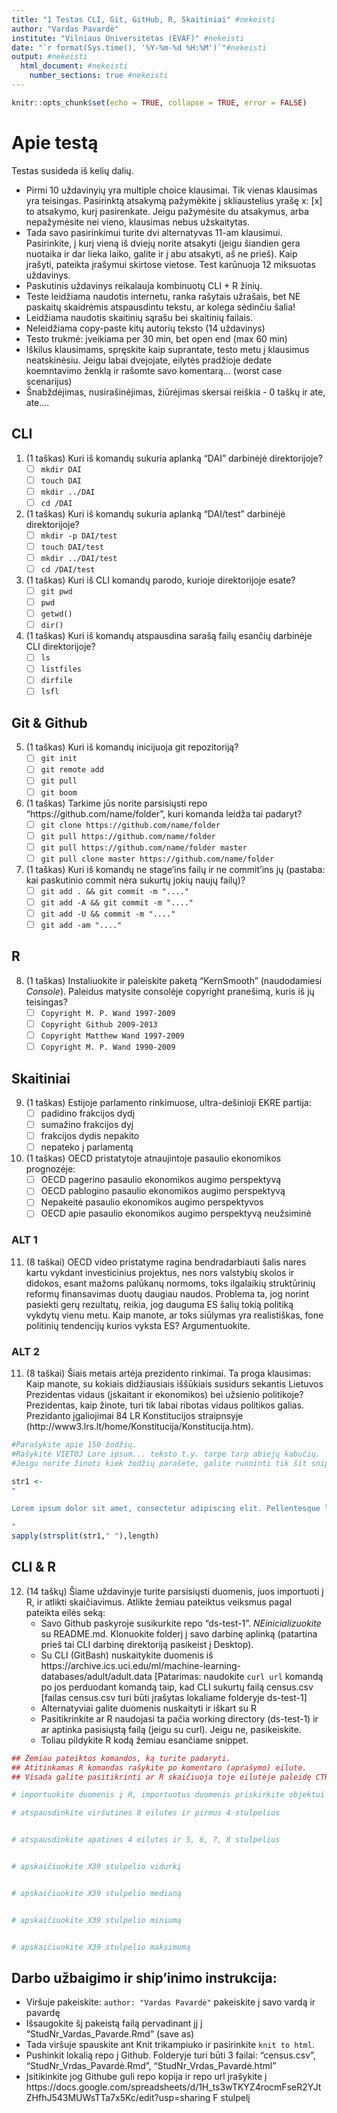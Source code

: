 ```yaml
---
title: "1 Testas CLI, Git, GitHub, R, Skaitiniai" #nekeisti
author: "Vardas Pavardė" 
institute: "Vilniaus Universitetas (EVAF)" #nekeisti 
date: "`r format(Sys.time(), '%Y-%m-%d %H:%M')`"#nekeisti
output: #nekeisti
  html_document: #nekeisti
    number_sections: true #nekeisti
---
```


```r
knitr::opts_chunk$set(echo = TRUE, collapse = TRUE, error = FALSE)
```
# Apie testą
Testas susideda iš kelių dalių. 

* Pirmi 10 uždavinyių yra multiple choice klausimai. Tik vienas klausimas yra teisingas. Pasirinktą atsakymą pažymėkite į skliaustelius yrašę x: [x] to atsakymo, kurį pasirenkate. Jeigu pažymėsite du atsakymus, arba nepažymėsite nei vieno, klausimas nebus užskaitytas. 
* Tada savo pasirinkimui turite dvi alternatyvas 11-am klausimui. Pasirinkite, į kurį vieną iš dviejų norite atsakyti (jeigu šiandien gera nuotaika ir dar lieka laiko, galite ir į abu atsakyti, aš ne prieš). Kaip įrašyti, pateikta įrašymui skirtose vietose. Test karūnuoja 12 miksuotas uždavinys.
* Paskutinis uždavinys reikalauja kombinuotų CLI + R žinių.
* Teste leidžiama naudotis internetu, ranka rašytais užrašais, bet NE paskaitų skaidrėmis atspausdintu tekstu, ar kolega sėdinčiu šalia!
* Leidžiama naudotis skaitinių sąrašu bei skaitinių failais.
* Neleidžiama copy-paste kitų autorių teksto (14 uždavinys)
* Testo trukmė: įveikiama per 30 min, bet open end (max 60 min)
* Iškilus klausimams, spręskite kaip suprantate, testo metu į klausimus neatskinėsiu. Jeigu labai dvejojate, eilytės pradžioje dedate koemntavimo ženklą ir rašomte savo komentarą... (worst case scenarijus)
* Šnabždėjimas, nusirašinėjimas, žiūrėjimas skersai reiškia - 0 taškų ir ate, ate....


## CLI
1. (1 taškas) Kuri iš komandų sukuria aplanką “DAI” darbinėjė direktorijoje?
    - [ ] `mkdir DAI`
    - [ ] `touch DAI`
    - [ ] `mkdir ../DAI`
    - [ ] `cd /DAI`
    
2. (1 taškas) Kuri iš komandų sukuria aplanką “DAI/test” darbinėjė direktorijoje?
    - [ ] `mkdir -p DAI/test`
    - [ ] `touch DAI/test`
    - [ ] `mkdir ../DAI/test`
    - [ ] `cd /DAI/test`

3. (1 taškas) Kuri iš CLI komandų parodo, kurioje direktorijoje esate?
    - [ ] `git pwd`
    - [ ] `pwd`
    - [ ] `getwd()`
    - [ ] `dir()`

4. (1 taškas) Kuri iš komandų atspausdina sarašą failų esančių darbinėje CLI direktorijoje? 
    - [ ] `ls`
    - [ ] `listfiles`
    - [ ] `dirfile`
    - [ ] `lsfl`

## Git & Github
5. (1 taškas) Kuri iš komandų inicijuoja git repozitoriją? 
    - [ ] `git init`
    - [ ] `git remote add`
    - [ ] `git pull`
    - [ ] `git boom`

6. (1 taškas) Tarkime jūs norite parsisiųsti repo "https://github.com/name/folder", kuri komanda leidža tai padaryt? 
    - [ ] `git clone https://github.com/name/folder`
    - [ ] `git pull https://github.com/name/folder`
    - [ ] `git pull https://github.com/name/folder master`
    - [ ] `git pull clone master https://github.com/name/folder`

7. (1 taškas) Kuri iš komandų ne stage'ins failų ir ne commit'ins jų (pastaba: kai paskutinio commit nėra sukurtų jokių naujų failų)? 
    - [ ] `git add . && git commit -m "...."`
    - [ ] `git add -A && git commit -m "...."`
    - [ ] `git add -U && commit -m "...."`
    - [ ] `git add -am "...."`

## R 
8. (1 taškas) Instaliuokite ir paleiskite paketą "KernSmooth" (naudodamiesi *Console*). Paleidus matysite consolėje copyright pranešimą, kuris iš jų teisingas? 
    - [ ] `Copyright M. P. Wand 1997-2009`
    - [ ] `Copyright Github 2009-2013`
    - [ ] `Copyright Matthew Wand 1997-2009`
    - [ ] `Copyright M. P. Wand 1990-2009`

## Skaitiniai
9. (1 taškas) Estijoje parlamento rinkimuose, ultra-dešinioji EKRE partija: 
    - [ ] padidino frakcijos dydį
    - [ ] sumažino frakcijos dyį
    - [ ] frakcijos dydis nepakito
    - [ ] nepateko į parlamentą

10. (1 taškas) OECD pristatytoje atnaujintoje pasaulio ekonomikos prognozėje:  
    - [ ] OECD pagerino pasaulio ekonomikos augimo perspektyvą
    - [ ] OECD pablogino pasaulio ekonomikos augimo perspektyvą
    - [ ] Nepakeitė pasaulio ekonomikos augimo perspektyvos
    - [ ] OECD apie pasaulio ekonomikos augimo perspektyvą neužsiminė

### ALT 1
11. (8 taškai) OECD video pristatyme ragina bendradarbiauti šalis nares kartu vykdant investicinius projektus, nes nors valstybių skolos ir didokos, esant mažoms palūkanų normoms, toks ilgalaikių struktūrinių reformų finansavimas duotų daugiau naudos. Problema ta, jog norint pasiekti gerų rezultatų, reikia, jog dauguma ES šalių tokią politiką vykdytų vienu metu. Kaip manote, ar toks siūlymas yra realistiškas, fone politinių tendencijų kurios vyksta ES? Argumentuokite.

### ALT 2
11. (8 taškai) Šiais metais artėja prezidento rinkimai. Ta proga klausimas: Kaip manote, su kokiais didžiausiais iššūkiais susidurs sekantis Lietuvos Prezidentas vidaus (įskaitant ir ekonomikos) bei užsienio politikoje? 
Prezidentas, kaip žinote, turi tik labai ribotas vidaus politikos galias. Prezidanto įgaliojimai 84 LR Konstitucijos straipnsyje (http://www3.lrs.lt/home/Konstitucija/Konstitucija.htm).


```r
#Parašykite apie 150 žodžių. 
#Rašykite VIETOJ Lore ipsum... teksto t.y. tarpe tarp abiejų kabučių.
#Jeigu norite žinoti kiek žodžių parašėte, galite runninti tik šit snippet' jo kampytyje nuspaudę ant žalio trikampio rodančio į dešinę

str1 <- 
"

Lorem ipsum dolor sit amet, consectetur adipiscing elit. Pellentesque luctus nisi sed odio rhoncus semper. Nam sit amet neque ac risus hendrerit lobortis a vitae velit. Donec tincidunt sapien ligula, at tincidunt enim aliquam non. Interdum et malesuada fames ac ante ipsum primis in faucibus. Curabitur tempus ex non velit ultrices lacinia. Aenean pulvinar nisl in quam bibendum, at cursus massa auctor. Quisque posuere orci at urna molestie varius. Proin at iaculis libero. Proin consequat, mauris eu convallis elementum, tortor leo ullamcorper lectus, eu euismod odio justo id nulla. Suspendisse eget aliquam tortor. Vivamus at dolor lobortis, feugiat quam ut, porta lorem. Ut non suscipit ante, varius facilisis risus. Fusce vel varius dui. Vestibulum ut ullamcorper urna. Phasellus iaculis eget nisi ac dictum. Phasellus consequat felis enim, ac ultricies libero vulputate vitae. Integer mollis sollicitudin volutpat. Sed et maximus lectus. Vestibulum vitae diam et odio pellentesque fermentum. Nunc non felis.

"
sapply(strsplit(str1," "),length)
```

## CLI & R
12. (14 taškų) Šiame uždavinyje turite parsisiųsti duomenis, juos importuoti į R, ir atlikti skaičiavimus. Atlikte žemiau pateiktus veiksmus pagal pateikta eilės seką:
    * Savo Github paskyroje susikurkite repo "ds-test-1". *NEinicializuokite* su README.md. Klonuokite folderį į savo darbinę aplinką (patartina prieš tai CLI darbinę direktoriją pasikeist į Desktop). 
    * Su CLI (GitBash) nuskaitykite duomenis iš https://archive.ics.uci.edu/ml/machine-learning-databases/adult/adult.data 
    [Patarimas: naudokite `curl url` komandą po jos perduodant komandą taip, kad CLI sukurtų failą census.csv [failas census.csv turi būti įrašytas lokaliame folderyje ds-test-1]
    * Alternatyviai galite duomenis nuskaityti ir iškart su R
    * Pasitikrinkite ar R naudojasi ta pačia working directory (ds-test-1) ir ar aptinka pasisiųstą failą (jeigu su curl). Jeigu ne, pasikeiskite.
    * Toliau pildykite R kodą žemiau esančiame snippet. 

```r
## Žemiau pateiktos komandos, ką turite padaryti. 
## Atitinkamas R komandas rašykite po komentaro (aprašymo) eilute. 
## Visada galite pasitikrinti ar R skaičiuoja toje eilutėje paleidę CTRL+ENTER, arba visą snippet su žaliu trikampiu

# importuokite duomenis į R, importuotus duomenis priskirkite objektui census <- ....

# atspausdinkite viršutines 8 eilutes ir pirmus 4 stulpelius


# atspausdinkite apatines 4 eilutes ir 5, 6, 7, 8 stulpelius  


# apskaičiuokite X39 stulpelio vidurkį


# apskaičiuokite X39 stulpelio medianą


# apskaičiuokite X39 stulpelio miniumą


# apskaičiuokite X39 stulpelio maksimumą 


```


## Darbo užbaigimo ir ship'inimo instrukcija:

* Viršuje pakeiskite: `author: "Vardas Pavardė"` pakeiskite į savo vardą ir pavardę
* Išsaugokite šį pakeistą failą pervadinant jį į "StudNr_Vardas_Pavarde.Rmd" (save as)
* Tada viršuje spauskite ant Knit trikampiuko ir pasirinkite `knit to html`. 
* Pushinkit lokalią repo į Github. Folderyje turi būti 3 failai: "census.csv", "StudNr_Vrdas_Pavardė.Rmd", "StudNr_Vrdas_Pavardė.html"
* Įsitikinkite jog Githube guli repo kopija ir repo url įrašykite į https://docs.google.com/spreadsheets/d/1H_ts3wTKYZ4rocmFseR2YJtZHfhJ543MUWsTTa7x5Kc/edit?usp=sharing F stulpelį



